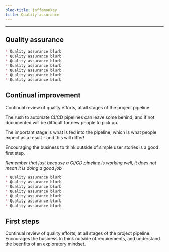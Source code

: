 ```yaml
---
blog-title: jaffamonkey
title: Quality assurance
---
```



---

## Quality assurance

<CodeWave>

```markdown
* Quality assurance blurb 
* Quality assurance blurb 
* Quality assurance blurb 
* Quality assurance blurb 
* Quality assurance blurb 
* Quality assurance blurb 
* Quality assurance blurb 
```

## Continual improvement

Continual review of quality efforts, at all stages of the project pipeline.

The rush to automate CI/CD pipelines can leave some behind, and if not documented will be difficult for new people to pick up.

The important stage is what is fed into the pipeline, which is what people expect as a result - and this will differ!

Encouraging the business to think outside of simple user stories is a good first step.

_Remember that just because a CI/CD pipeline is working well, it does not mean it is doing a good job_ 

```markdown
* Quality assurance blurb 
* Quality assurance blurb 
* Quality assurance blurb 
* Quality assurance blurb 
* Quality assurance blurb 
* Quality assurance blurb 
* Quality assurance blurb 
```

## First steps

Continual review of quality efforts, at all stages of the project pipeline.
Encourages the business to think outside of requirements, and understand the beenfits of an exploratory mindset.

</CodeWave>
